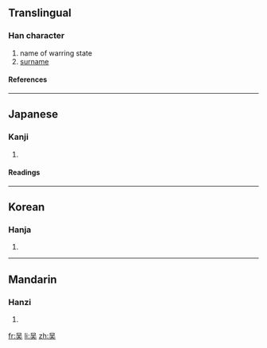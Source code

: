 {{see|吳}}

==Translingual==
===Han character===
{{Han char|rn=30|rad=口|as=04|sn=7|four=|canj=口一大 (RMK)}}
# name of warring state
# [[surname]]
====References====
{{Han ref|kx=0179.070|dkj=03366|dj=0397.010|hdz=10585.030|uh=5434|ud=21556}}
----
==Japanese==
===Kanji===
{{ja-kanji|grade=|rs=口04}}
# {{defn|Japanese}} 
====Readings====
{{ja-readings|on=[[ご]] (go)|kun=[[くれ]] (kure), [[くれる]] (kureru)}}
----
==Korean==
===Hanja===
{{ko-hanja|hangeul=오|rv=o|mr=o}}
# {{defn|Korean}}
----
==Mandarin==
===Hanzi===
{{cmn-hanzi|tra=吳|pin=[[wú]] ([[wu2]])|wg=wu<sup>2</sup>}}
# {{defn|Mandarin}}

[[fr:吴]]
[[li:吴]]
[[zh:吴]]